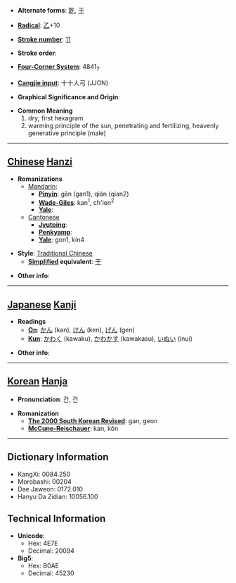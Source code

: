* '''Alternate forms''': [[亁]], [[干]]

* '''[[Wiktionary:Chinese radical index| Radical]]''': [[Wiktionary:Chinese radical index 乙|乙]]+10

* '''[[Wiktionary:Chinese total strokes index|Stroke number]]''': [[Wiktionary:Chinese total strokes index 11|11]]

* '''Stroke order''': 

* '''[[Wiktionary:Chinese four corner index|Four-Corner System]]''': 4841<sub>7</sub>

* '''[[Wiktionary:Chinese Cangjie index|Cangjie input]]''': 十十人弓 (JJON)

* '''Graphical Significance and Origin''': 

* '''Common Meaning'''
*#dry; first hexagram
*#warming principle of the sun, penetrating and fertilizing, heavenly generative principle (male)

----

== [[Chinese]] [[Hanzi]] ==

* '''Romanizations'''
** [[Mandarin]]:
*** '''[[Pinyin]]''': gān (gan1), qián (qian2)
*** '''[[Wade-Giles]]''': kan<sup>1</sup>, ch'ien<sup>2</sup>
*** '''[[Yale]]''': 
**[[Cantonese]]
***'''[[Jyutping]]''':
***'''[[Penkyamp]]''': 
***'''[[Yale]]''': gon1, kin4

* '''Style''': [[Traditional Chinese]] 
** '''[[Simplified Chinese|Simplified]] equivalent''': [[干]]

* '''Other info''': 

----

== [[Japanese]] [[Kanji]] ==

* '''Readings'''
** '''[[On]]''': [[かん]] (kan), [[けん]] (ken), [[げん]] (gen)
** '''[[Kun]]''': [[かわく]] (kawaku), [[かわかす]] (kawakasu), [[いぬい]] (inui)

* '''Other info''':  

----

== [[Korean]] [[Hanja]] ==

* '''Pronunciation''': 간, 건

* '''Romanization'''
** '''[[The 2000 South Korean Revised Romanization|The 2000 South Korean Revised]]''': gan, geon
** '''[[McCune-Reischauer]]''': kan, kŏn

----

== Dictionary Information ==

* KangXi: 0084.250
* Morobashi: 00204
* Dae Jaweon: 0172.010
* Hanyu Da Zidian: 10056.100

== Technical Information ==

* '''Unicode''':
** Hex: 4E7E
** Decimal: 20094
* '''Big5''':
** Hex: B0AE
** Decimal: 45230